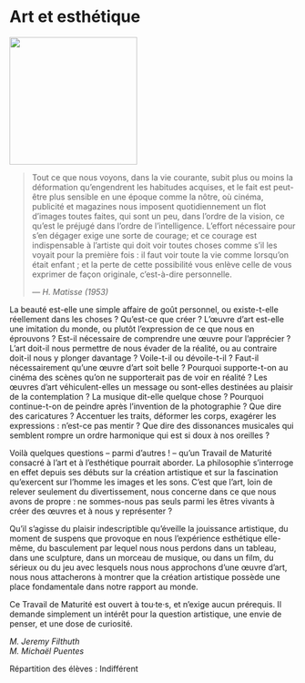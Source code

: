 # Art et esthétique

::: {.center data-latex=""}
![](images/art-et-esthetique.jpg){height=16em}
:::

> Tout ce que nous voyons, dans la vie courante, subit plus ou moins la
> déformation qu'engendrent les habitudes acquises, et le fait est
> peut-être plus sensible en une époque comme la nôtre, où cinéma,
> publicité et magazines nous imposent quotidiennement un flot d'images
> toutes faites, qui sont un peu, dans l'ordre de la vision, ce qu'est le
> préjugé dans l'ordre de l'intelligence. L'effort nécessaire pour s'en
> dégager exige une sorte de courage; et ce courage est indispensable à
> l'artiste qui doit voir toutes choses comme s'il les voyait pour la
> première fois : il faut voir toute la vie comme lorsqu'on était enfant ;
> et la perte de cette possibilité vous enlève celle de vous exprimer de
> façon originale, c'est-à-dire personnelle.
> 
> ::: {.flushright data-latex=""}
> --- _H. Matisse (1953)_
> :::

La beauté est-elle une simple affaire de goût personnel, ou
existe-t-elle réellement dans les choses&nbsp;? Qu'est-ce que créer&nbsp;? L'œuvre
d'art est-elle une imitation du monde, ou plutôt l'expression de ce que
nous en éprouvons&nbsp;? Est-il nécessaire de comprendre une œuvre pour
l'apprécier&nbsp;? L'art doit-il nous permettre de nous évader de la réalité,
ou au contraire doit-il nous y plonger davantage&nbsp;? Voile-t-il ou
dévoile-t-il&nbsp;? Faut-il nécessairement qu'une œuvre d'art soit belle&nbsp;?
Pourquoi supporte-t-on au cinéma des scènes qu'on ne supporterait pas de
voir en réalité&nbsp;? Les œuvres d'art véhiculent-elles un message ou
sont-elles destinées au plaisir de la contemplation&nbsp;? La musique
dit-elle quelque chose&nbsp;? Pourquoi continue-t-on de peindre après
l'invention de la photographie&nbsp;? Que dire des caricatures&nbsp;? Accentuer
les traits, déformer les corps, exagérer les expressions&nbsp;: n'est-ce pas
mentir&nbsp;? Que dire des dissonances musicales qui semblent rompre un ordre
harmonique qui est si doux à nos oreilles&nbsp;?


Voilà quelques questions -- parmi d'autres&nbsp;! -- qu'un Travail de
Maturité consacré à l'art et à l'esthétique pourrait aborder. La
philosophie s'interroge en effet depuis ses débuts sur la création
artistique et sur la fascination qu'exercent sur l'homme les images et
les sons. C'est que l'art, loin de relever seulement du divertissement,
nous concerne dans ce que nous avons de propre : ne sommes-nous pas
seuls parmi les êtres vivants à créer des œuvres et à nous y
représenter&nbsp;?


Qu'il s'agisse du plaisir indescriptible qu'éveille la jouissance
artistique, du moment de suspens que provoque en nous l'expérience
esthétique elle-même, du basculement par lequel nous nous perdons dans
un tableau, dans une sculpture, dans un morceau de musique, ou dans un
film, du sérieux ou du jeu avec lesquels nous nous approchons d'une
œuvre d'art, nous nous attacherons à montrer que la création artistique
possède une place fondamentale dans notre rapport au monde.


Ce Travail de Maturité est ouvert à tou·te·s, et n'exige aucun
prérequis. Il demande simplement un intérêt pour la question artistique,
une envie de penser, et une dose de curiosité.

::: {.signature data-latex=""}
_M. Jeremy Filthuth_  
_M. Michaël Puentes_  
:::
Répartition des élèves : Indifférent